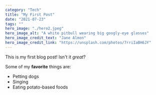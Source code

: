```yaml
---
category: "Tech"
title: "My First Post"
date: "2021-07-23"
tags: ""
hero_image: "./hero2.jpeg"
hero_image_alt: "A white pitbull wearing big googly-eye glasses"
hero_image_credit_text: "Jane Almon"
hero_image_credit_link: "https://unsplash.com/photos/7rriIaBH6JY"
---
```


This is my first blog post! Isn't it _great_?

Some of my **favorite** things are:

- Petting dogs
- Singing
- Eating potato-based foods
